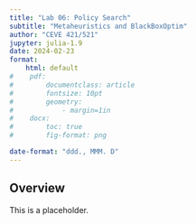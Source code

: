```yaml
---
title: "Lab 06: Policy Search"
subtitle: "Metaheuristics and BlackBoxOptim"
author: "CEVE 421/521"
jupyter: julia-1.9
date: 2024-02-23
format: 
    html: default
#    pdf:
#        documentclass: article
#        fontsize: 10pt
#        geometry:
#            - margin=1in  
#    docx: 
#        toc: true
#        fig-format: png

date-format: "ddd., MMM. D"
---
```


## Overview

This is a placeholder.